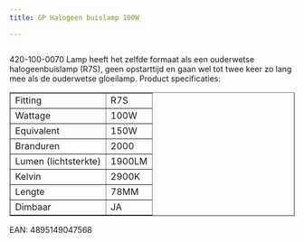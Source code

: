 ```yaml
---
title: GP Halogeen buislamp 100W

---
```



<Image src={imageProduct} width={imageProduct.width} alt="" />


420-100-0070
Lamp heeft het zelfde formaat als een ouderwetse halogeenbuislamp (R7S),
geen opstarttijd en gaan wel tot twee keer zo lang mee als de ouderwetse gloeilamp.
Product specificaties:
<table class="tabelproduct" border="1">
<tbody>
<tr>
<td>Fitting</td>
<td>R7S</td>
</tr>
<tr>
<td>Wattage</td>
<td>100W</td>
</tr>
<tr>
<td>Equivalent</td>
<td>150W</td>
</tr>
<tr>
<td>Branduren</td>
<td>2000</td>
</tr>
<tr>
<td>Lumen (lichtsterkte)</td>
<td>1900LM</td>
</tr>
<tr>
<td>Kelvin</td>
<td>2900K</td>
</tr>
<tr>
<td>Lengte</td>
<td>78MM</td>
</tr>
<tr>
<td>Dimbaar</td>
<td>JA</td>
</tr>
</tbody>
</table>
EAN: 4895149047568
